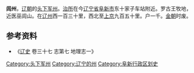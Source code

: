 '''闾州'''，[[辽朝|辽朝]]的[[头下军州|头下军州]]。[[治所|治所]]在今[[辽宁省|辽宁省]][[阜新市|阜新市]]东十家子车站附近。罗古王牧地，近医巫闾山。在[[辽州|辽州]]西一百三十里，西北至[[辽上京|上京]]九百五十里。户一千。[[金朝|金朝]]时废。 

== 参考资料 ==
*《[[辽史|辽史]] 卷三十七 志第七 地理志一》

{{辽朝行政区划|nocat}}
{{辽朝行政区划小作品}}
[[Category:头下军州|Category:头下军州]]
[[Category:辽宁的州|Category:辽宁的州]]
[[Category:阜新行政区划史|Category:阜新行政区划史]]